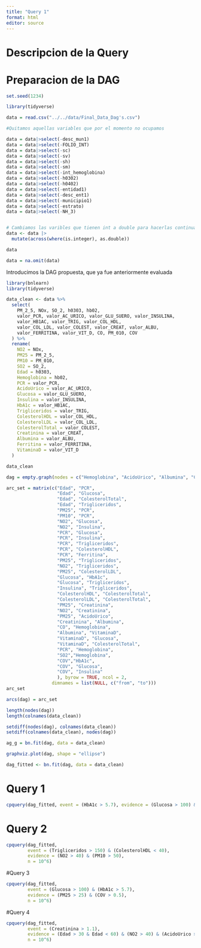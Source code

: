 ```yaml
---
title: "Query 1"
format: html
editor: source
---
```


# Descripcion de la Query

# Preparacion de la DAG

```r
set.seed(1234)
```



```r
library(tidyverse)
```


```r
data = read.csv("../../data/Final_Data_Dag's.csv")

#Quitamos aquellas variables que por el momento no ocupamos

data = data|>select(-desc_mun1)
data = data|>select(-FOLIO_INT)
data = data|>select(-sc)
data = data|>select(-sv)
data = data|>select(-sh)
data = data|>select(-sm)
data = data|>select(-int_hemoglobina)
data = data|>select(-h0302)
data = data|>select(-h0402)
data = data|>select(-entidad1)
data = data|>select(-desc_ent1)
data = data|>select(-municipio1)
data = data|>select(-estrato)
data = data|>select(-NH_3)


# Cambiamos las varibles que tienen int a double para hacerlas continuas
data <- data |>
  mutate(across(where(is.integer), as.double))

data

```

```r
data = na.omit(data)
```



Introducimos la DAG propuesta, que ya fue anteriormente evaluada


```r
library(bnlearn)
library(tidyverse)
```

```r
data_clean <- data %>%
  select(
    PM_2_5, NOx, SO_2, h0303, hb02,
    valor_PCR, valor_AC_URICO, valor_GLU_SUERO, valor_INSULINA,
    valor_HB1AC, valor_TRIG, valor_COL_HDL, 
    valor_COL_LDL, valor_COLEST, valor_CREAT, valor_ALBU,
    valor_FERRITINA, valor_VIT_D, CO, PM_010, COV
  ) %>%
  rename(
    NO2 = NOx,
    PM25 = PM_2_5,
    PM10 = PM_010,
    SO2 = SO_2,
    Edad = h0303,
    Hemoglobina = hb02,
    PCR = valor_PCR,
    AcidoUrico = valor_AC_URICO,
    Glucosa = valor_GLU_SUERO,
    Insulina = valor_INSULINA,
    HbA1c = valor_HB1AC,
    Trigliceridos = valor_TRIG,
    ColesterolHDL = valor_COL_HDL,
    ColesterolLDL = valor_COL_LDL,
    ColesterolTotal = valor_COLEST,
    Creatinina = valor_CREAT,
    Albumina = valor_ALBU,
    Ferritina = valor_FERRITINA,
    VitaminaD = valor_VIT_D
  )
```

```r
data_clean
```


```r
dag = empty.graph(nodes = c("Hemoglobina", "AcidoUrico", "Albumina", "ColesterolHDL", "ColesterolLDL", "ColesterolTotal", "Creatinina", "Glucosa", "Insulina", "PCR", "Trigliceridos", "HbA1c", "Ferritina", "VitaminaD", "Edad", "SO2", "CO", "NO2", "PM10", "PM25", "COV"))

```

```r
arc_set = matrix(c("Edad", "PCR",
                   "Edad", "Glucosa",
                   "Edad", "ColesterolTotal",
                   "Edad", "Trigliceridos",
                   "PM25", "PCR",            
                   "PM10", "PCR",
                   "NO2", "Glucosa",        
                   "NO2", "Insulina",       
                   "PCR", "Glucosa",        
                   "PCR", "Insulina",       
                   "PCR", "Trigliceridos",  
                   "PCR", "ColesterolHDL",  
                   "PCR", "Ferritina",      
                   "PM25", "Trigliceridos",  
                   "NO2", "Trigliceridos",  
                   "PM25", "ColesterolLDL",  
                   "Glucosa", "HbA1c",          
                   "Glucosa", "Trigliceridos",  
                   "Insulina", "Trigliceridos",  
                   "ColesterolHDL", "ColesterolTotal",
                   "ColesterolLDL", "ColesterolTotal",
                   "PM25", "Creatinina",     
                   "NO2", "Creatinina",     
                   "PM25", "AcidoUrico",     
                   "Creatinina", "Albumina",       
                   "CO", "Hemoglobina",    
                   "Albumina", "VitaminaD",      
                   "VitaminaD", "Glucosa",        
                   "VitaminaD", "ColesterolTotal",
                   "PCR", "Hemoglobina",
                   "SO2","Hemoglobina",
                   "COV","HbA1c",
                   "COV", "Glucosa",
                   "COV", "Insulina"
                   ), byrow = TRUE, ncol = 2,
                 dimnames = list(NULL, c("from", "to")))
arc_set
```

```r
arcs(dag) = arc_set
```

```r
length(nodes(dag))
length(colnames(data_clean))

setdiff(nodes(dag), colnames(data_clean))
setdiff(colnames(data_clean), nodes(dag))
```


```r
ag_g = bn.fit(dag, data = data_clean)
```

```r
graphviz.plot(dag, shape = "ellipse")
```
```r
dag_fitted <- bn.fit(dag, data = data_clean)
```

# Query 1

```r
cpquery(dag_fitted, event = (HbA1c > 5.7), evidence = (Glucosa > 100) & (PM25 > 30) & (Edad >50),n=10^6)

```

# Query 2

```r
cpquery(dag_fitted,
        event = (Trigliceridos > 150) & (ColesterolHDL < 40),
        evidence = (NO2 > 40) & (PM10 > 50),
        n = 10^6)
```

#Query 3
```r
cpquery(dag_fitted,
        event = (Glucosa > 100) & (HbA1c > 5.7),
        evidence = (PM25 > 25) & (COV > 0.5),
        n = 10^6)
```

#Query 4
```r
cpquery(dag_fitted,
        event = (Creatinina > 1.1),
        evidence = (Edad > 30 & Edad < 60) & (NO2 > 40) & (AcidoUrico > 6.0),
        n = 10^6)


```






